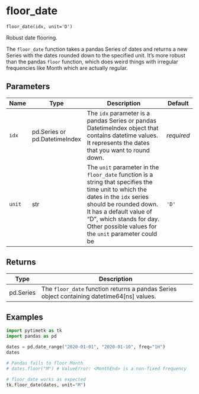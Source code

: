 # floor_date { #pytimetk.floor_date }

`floor_date(idx, unit='D')`

Robust date flooring.

The `floor_date` function takes a pandas Series of dates and returns a new Series with the dates rounded down to the specified unit. It's more robust than the pandas `floor` function, which does weird things with irregular frequencies like Month which are actually regular.

## Parameters

| Name   | Type                          | Description                                                                                                                                                                                                                                                            | Default    |
|--------|-------------------------------|------------------------------------------------------------------------------------------------------------------------------------------------------------------------------------------------------------------------------------------------------------------------|------------|
| `idx`  | pd.Series or pd.DatetimeIndex | The `idx` parameter is a pandas Series or pandas DatetimeIndex object that contains datetime values. It represents the dates that you want to round down.                                                                                                              | _required_ |
| `unit` | str                           | The `unit` parameter in the `floor_date` function is a string that specifies the time unit to which the dates in the `idx` series should be rounded down. It has a default value of "D", which stands for day. Other possible values for the `unit` parameter could be | `'D'`      |

## Returns

| Type      | Description                                                                                |
|-----------|--------------------------------------------------------------------------------------------|
| pd.Series | The `floor_date` function returns a pandas Series object containing datetime64[ns] values. |

## Examples

```python
import pytimetk as tk
import pandas as pd

dates = pd.date_range("2020-01-01", "2020-01-10", freq="1H")
dates
```

```python
# Pandas fails to floor Month
# dates.floor("M") # ValueError: <MonthEnd> is a non-fixed frequency

# floor_date works as expected
tk.floor_date(dates, unit="M")
```